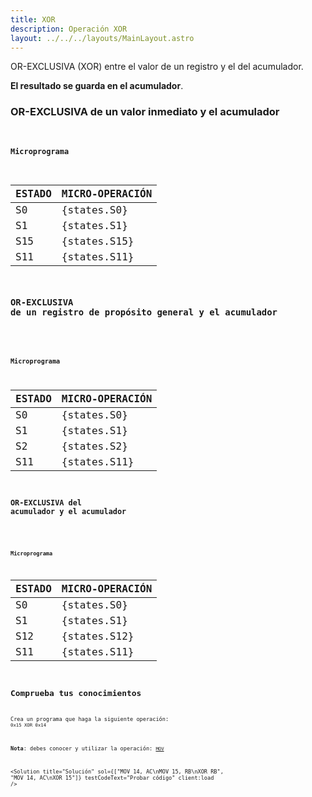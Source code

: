 ```yaml
---
title: XOR
description: Operación XOR
layout: ../../../layouts/MainLayout.astro
---
```



OR-EXCLUSIVA (XOR) entre el valor de un registro y el del acumulador.

**El resultado se guarda en el acumulador**.

### OR-EXCLUSIVA de un valor inmediato y el acumulador

<Code
  code="XOR 0F"
  testCodeText="Probar código"
  previewText="Vista previa"
  previewVideoSrc="/assets/video/preview/XOR_0F.webm"
  client:load
/>

#### Microprograma

| ESTADO | MICRO-OPERACIÓN |
| :----- | :-------------- |
| S0     | {states.S0}     |
| S1     | {states.S1}     |
| S15    | {states.S15}    |
| S11    | {states.S11}    |

### OR-EXCLUSIVA de un registro de propósito general y el acumulador

<Code
  code="XOR RB"
  testCodeText="Probar código"
  previewText="Vista previa"
  previewVideoSrc="/assets/video/preview/XOR_RB.webm"
  client:load
/>

#### Microprograma

| ESTADO | MICRO-OPERACIÓN |
| :----- | :-------------- |
| S0     | {states.S0}     |
| S1     | {states.S1}     |
| S2     | {states.S2}     |
| S11    | {states.S11}    |

### OR-EXCLUSIVA del acumulador y el acumulador

<Code
  code="XOR AC"
  testCodeText="Probar código"
  previewText="Vista previa"
  previewVideoSrc="/assets/video/preview/XOR_AC.webm"
  client:load
/>

#### Microprograma

| ESTADO | MICRO-OPERACIÓN |
| :----- | :-------------- |
| S0     | {states.S0}     |
| S1     | {states.S1}     |
| S12    | {states.S12}    |
| S11    | {states.S11}    |

## Comprueba tus conocimientos

Crea un programa que haga la siguiente operación: `0x15 XOR 0x14`

**Nota**: debes conocer y utilizar la operación: [`MOV`](/es/instructions/MOV)

<Solution
  title="Solución"
  sol={["MOV 14, AC\nMOV 15, RB\nXOR RB", "MOV 14, AC\nXOR 15"]}
  testCodeText="Probar código"
  client:load
/>

